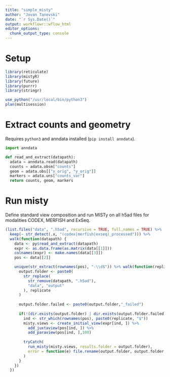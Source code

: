 ```yaml
---
title: "simple_misty"
author: "Jovan Tanevski"
date: "`r Sys.Date()`"
output: workflowr::wflow_html
editor_options:
  chunk_output_type: console
---
```


# Setup

```r
library(reticulate)
library(mistyR)
library(future)
library(purrr)
library(stringr)

use_python("/usr/local/bin/python3")
plan(multisession)
```


# Extract counts and geometry

Requires `python3` and anndata installed (`pip install anndata`).

```python
import anndata

def read_and_extract(datapath):
  adata = anndata.read(datapath)
  counts = adata.obsm["counts"]
  geom = adata.obs[["x_orig", "y_orig"]]
  markers = adata.uns["counts_var"]
  return counts, geom, markers

```

# Run misty 

Define standard view composition and run MISTy on all h5ad files for modalities CODEX, MERFISH and ExSeq.


```r
(list.files("data", ".h5ad", recursive = TRUE, full.names = TRUE) %>%
  keep(~ str_detect(.x, "(codex|merfish|exseq)_processed"))) %>%
  walk(function(datapath) {
    data <- py$read_and_extract(datapath)
    expr <- as.data.frame(as.matrix(data[[1]]))
    colnames(expr) <- make.names(data[[3]])
    pos <- data[[2]]

    unique(str_extract(rownames(pos), "-\\d$")) %>% walk(function(replicate) {
      output.folder <- paste0(
        str_replace(
          str_remove(datapath, ".h5ad"),
          "data", "output"
        ), replicate
      )
      
      output.folder.failed <- paste0(output.folder,"_failed")
      
      if(!(dir.exists(output.folder) | dir.exists(output.folder.failed))){
        ind <- str_which(rownames(pos), paste0(replicate, "$"))
        misty.views <- create_initial_view(expr[ind, ]) %>%
          add_juxtaview(pos[ind, ]) %>%
          add_paraview(pos[ind, ],100)
  
        tryCatch(
          run_misty(misty.views, results.folder = output.folder),
          error = function(e) file.rename(output.folder, output.folder.failed)
        )
      }
    })
  })
```
